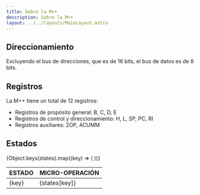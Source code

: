 ```yaml
---
title: Sobre la M++
description: Sobre la M++
layout: ../../layouts/MainLayout.astro
---
```



## Direccionamiento

Excluyendo el bus de direcciones, que es de 16 bits, el bus de datos es de 8 bits.

## Registros

La M++ tiene un total de 12 registros:

- Registros de propósito general: B, C, D, E
- Registros de control y direccionamiento: H, L, SP, PC, RI
- Registros auxiliares: 2OP, ACUMM

## Estados

<table>
  <thead>
    <tr>
      <th>ESTADO</th>
      <th>MICRO-OPERACIÓN</th>
    </tr>
  </thead>
  <tbody>
    {Object.keys(states).map((key) => (
      <tr>
        <td>{key}</td>
        <td>{states[key]}</td>
      </tr>
    ))}
  </tbody>
</table>
